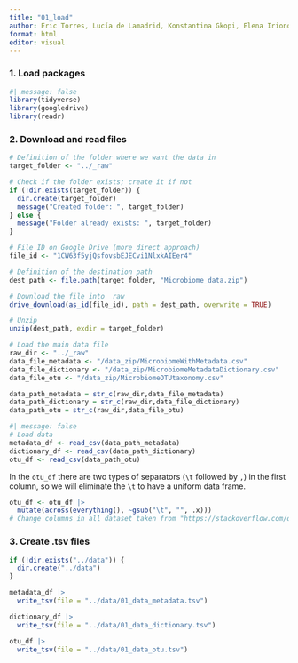 ```yaml
---
title: "01_load"
author: Eric Torres, Lucía de Lamadrid, Konstantina Gkopi, Elena Iriondo and Jorge Santiago
format: html
editor: visual
---
```


### 1. Load packages

```r
#| message: false 
library(tidyverse) 
library(googledrive)
library(readr)
```

### 2. Download and read files

```r
# Definition of the folder where we want the data in
target_folder <- "../_raw"

# Check if the folder exists; create it if not
if (!dir.exists(target_folder)) {
  dir.create(target_folder)
  message("Created folder: ", target_folder)
} else {
  message("Folder already exists: ", target_folder)
}

# File ID on Google Drive (more direct approach)
file_id <- "1CW63f5yjQsfovsbEJECvi1NlxkAIEer4"

# Definition of the destination path 
dest_path <- file.path(target_folder, "Microbiome_data.zip")

# Download the file into _raw
drive_download(as_id(file_id), path = dest_path, overwrite = TRUE)

# Unzip 
unzip(dest_path, exdir = target_folder)
```

```r
# Load the main data file 
raw_dir <- "../_raw" 
data_file_metadata <- "/data_zip/MicrobiomeWithMetadata.csv" 
data_file_dictionary <- "/data_zip/MicrobiomeMetadataDictionary.csv" 
data_file_otu <- "/data_zip/MicrobiomeOTUtaxonomy.csv"  

data_path_metadata = str_c(raw_dir,data_file_metadata) 
data_path_dictionary = str_c(raw_dir,data_file_dictionary) 
data_path_otu = str_c(raw_dir,data_file_otu) 
```

```r
#| message: false  
# Load data 
metadata_df <- read_csv(data_path_metadata) 
dictionary_df <- read_csv(data_path_dictionary)
otu_df <- read_csv(data_path_otu)  
```

In the `otu_df` there are two types of separators (`\t` followed by `,`) in the first column, so we will eliminate the `\t` to have a uniform data frame.

```r
otu_df <- otu_df |> 
  mutate(across(everything(), ~gsub("\t", "", .x)))
# Change columns in all dataset taken from "https://stackoverflow.com/questions/43456687/using-dplyr-gsub-on-many-columns"
```

### 3. Create .tsv files

```r
if (!dir.exists("../data")) {
  dir.create("../data")
}

metadata_df |> 
  write_tsv(file = "../data/01_data_metadata.tsv")

dictionary_df |> 
  write_tsv(file = "../data/01_data_dictionary.tsv")

otu_df |> 
  write_tsv(file = "../data/01_data_otu.tsv")
```
